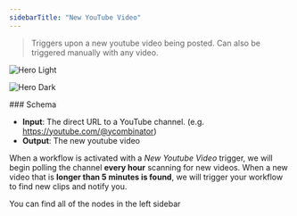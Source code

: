 ```yaml
---
sidebarTitle: "New YouTube Video"
---
```


> Triggers upon a new youtube video being posted. Can also be triggered manually with any video.

<img
  className="block dark:hidden"
  src="/node-yt.png"
  alt="Hero Light"
  title={true}
/>

<img
  className="hidden dark:block"
  src="/images/hero-dark.png"
  alt="Hero Dark"
/>

<Info>
  ### Schema

  - **Input**: The direct URL to a YouTube channel. (e.g. https://youtube.com/@ycombinator)
  - **Output**: The new youtube video
</Info>

When a workflow is activated with a _New Youtube Video_ trigger, we will begin polling the channel **every hour** scanning for new videos. When a new video that is **longer than 5 minutes is found**, we will trigger your workflow to find new clips and notify you.

You can find all of the nodes in the left sidebar